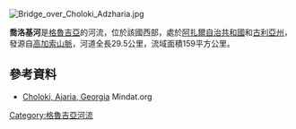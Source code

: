 [[Image:Bridge_over_Choloki_Adzharia.jpg|right]]
{{coord|41|54|38|N|41|46|12|E|display=title}}

'''喬洛基河'''是[[格魯吉亞|格魯吉亞]]的河流，位於該國西部，處於[[阿扎爾自治共和國|阿扎爾自治共和國]]和[[古利亞州|古利亞州]]，發源自[[高加索山脈|高加索山脈]]，河道全長29.5公里，流域面積159平方公里。

==參考資料==
*[https://www.mindat.org/feature-615109.html Choloki, Ajaria, Georgia] {{Wayback|url=https://www.mindat.org/feature-615109.html |date=20210413150455 }} Mindat.org

{{Georgia-geo-stub}}
[[Category:格魯吉亞河流|Category:格魯吉亞河流]]